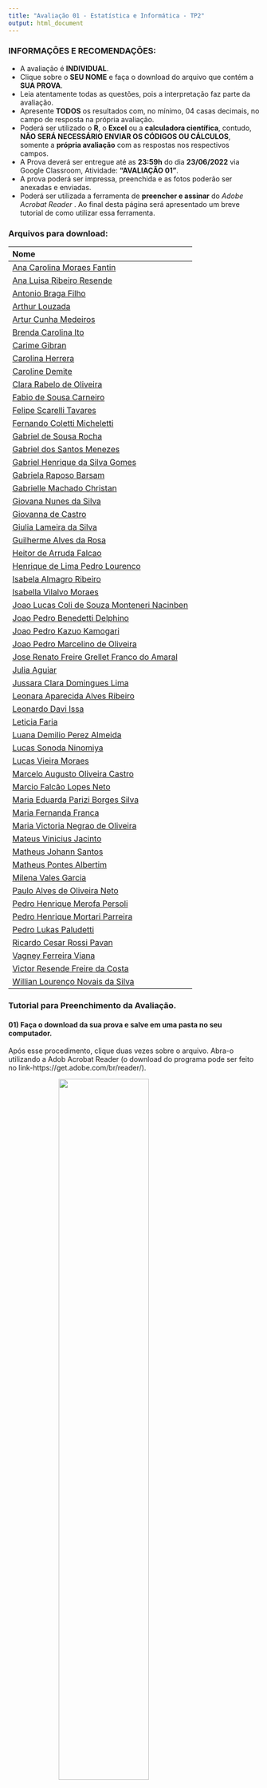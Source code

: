 ```yaml
---
title: "Avaliação 01 - Estatística e Informática - TP2"
output: html_document
---
```


### INFORMAÇÕES E RECOMENDAÇÕES:

  - A avaliação é **INDIVIDUAL**.
  - Clique sobre o **SEU NOME** e faça o download do arquivo que contém a **SUA PROVA**.
  - Leia atentamente todas as questões, pois a interpretação faz parte da avaliação.  
  - Apresente **TODOS** os resultados com, no mínimo, $04$ casas decimais, no campo de resposta na própria avaliação.
  - Poderá ser utilizado o **R**, o **Excel** ou a **calculadora científica**, contudo, **NÃO SERÁ NECESSÁRIO ENVIAR OS CÓDIGOS OU CÁLCULOS**, somente a **própria avaliação** com as respostas nos respectivos campos.
  - A Prova deverá ser entregue até as **23:59h** do dia **23/06/2022** via Google Classroom, Atividade: **"AVALIAÇÃO 01"**.  
  - A prova poderá ser impressa, preenchida e as fotos poderão ser anexadas e enviadas.
  - Poderá ser utilizada a ferramenta de **preencher e assinar** do *Adobe Acrobat Reader* . Ao final desta página será apresentado um breve tutorial de como utilizar essa ferramenta.

### Arquivos para download:

| Nome | 
|:---|
|[Ana Carolina Moraes Fantin](https://github.com/arpanosso/estatinfo/raw/master/docs/p12/p1/tp2/01.pdf)  |
|[Ana Luisa Ribeiro Resende](https://github.com/arpanosso/estatinfo/raw/master/docs/p12/p1/tp2/02.pdf)  |
|[Antonio Braga Filho](https://github.com/arpanosso/estatinfo/raw/master/docs/p12/p1/tp2/03.pdf)  |
|[Arthur Louzada](https://github.com/arpanosso/estatinfo/raw/master/docs/p12/p1/tp2/04.pdf)  |
|[Artur Cunha Medeiros](https://github.com/arpanosso/estatinfo/raw/master/docs/p12/p1/tp2/05.pdf)  |
|[Brenda Carolina Ito](https://github.com/arpanosso/estatinfo/raw/master/docs/p12/p1/tp2/06.pdf)  |
|[Carime Gibran](https://github.com/arpanosso/estatinfo/raw/master/docs/p12/p1/tp2/07.pdf)  |
|[Carolina Herrera](https://github.com/arpanosso/estatinfo/raw/master/docs/p12/p1/tp2/08.pdf)  |
|[Caroline Demite](https://github.com/arpanosso/estatinfo/raw/master/docs/p12/p1/tp2/09.pdf)  |
|[Clara Rabelo de Oliveira](https://github.com/arpanosso/estatinfo/raw/master/docs/p12/p1/tp2/10.pdf)  |
|[Fabio de Sousa Carneiro](https://github.com/arpanosso/estatinfo/raw/master/docs/p12/p1/tp2/11.pdf)  |
|[Felipe Scarelli Tavares](https://github.com/arpanosso/estatinfo/raw/master/docs/p12/p1/tp2/12.pdf)  |
|[Fernando Coletti Micheletti](https://github.com/arpanosso/estatinfo/raw/master/docs/p12/p1/tp2/13.pdf)  |
|[Gabriel de Sousa Rocha](https://github.com/arpanosso/estatinfo/raw/master/docs/p12/p1/tp2/14.pdf)  |
|[Gabriel dos Santos Menezes](https://github.com/arpanosso/estatinfo/raw/master/docs/p12/p1/tp2/15.pdf)  |
|[Gabriel Henrique da Silva Gomes](https://github.com/arpanosso/estatinfo/raw/master/docs/p12/p1/tp2/16.pdf)  |
|[Gabriela Raposo Barsam](https://github.com/arpanosso/estatinfo/raw/master/docs/p12/p1/tp2/17.pdf)  |
|[Gabrielle Machado Christan](https://github.com/arpanosso/estatinfo/raw/master/docs/p12/p1/tp2/18.pdf)  |
|[Giovana Nunes da Silva](https://github.com/arpanosso/estatinfo/raw/master/docs/p12/p1/tp2/19.pdf)  |
|[Giovanna de Castro](https://github.com/arpanosso/estatinfo/raw/master/docs/p12/p1/tp2/20.pdf)  |
|[Giulia Lameira da Silva](https://github.com/arpanosso/estatinfo/raw/master/docs/p12/p1/tp2/21.pdf)  |
|[Guilherme Alves da Rosa](https://github.com/arpanosso/estatinfo/raw/master/docs/p12/p1/tp2/22.pdf)  |
|[Heitor de Arruda Falcao](https://github.com/arpanosso/estatinfo/raw/master/docs/p12/p1/tp2/23.pdf)  |
|[Henrique de Lima Pedro Lourenco](https://github.com/arpanosso/estatinfo/raw/master/docs/p12/p1/tp2/24.pdf)  |
|[Isabela Almagro Ribeiro](https://github.com/arpanosso/estatinfo/raw/master/docs/p12/p1/tp2/25.pdf)  |
|[Isabella Vilalvo Moraes](https://github.com/arpanosso/estatinfo/raw/master/docs/p12/p1/tp2/26.pdf)  |
|[Joao Lucas Coli de Souza Monteneri Nacinben](https://github.com/arpanosso/estatinfo/raw/master/docs/p12/p1/tp2/27.pdf)  |
|[Joao Pedro Benedetti Delphino](https://github.com/arpanosso/estatinfo/raw/master/docs/p12/p1/tp2/28.pdf)  |
|[Joao Pedro Kazuo Kamogari](https://github.com/arpanosso/estatinfo/raw/master/docs/p12/p1/tp2/29.pdf)  |
|[Joao Pedro Marcelino de Oliveira](https://github.com/arpanosso/estatinfo/raw/master/docs/p12/p1/tp2/30.pdf)  |
|[Jose Renato Freire Grellet Franco do Amaral](https://github.com/arpanosso/estatinfo/raw/master/docs/p12/p1/tp2/31.pdf)  |
|[Julia Aguiar](https://github.com/arpanosso/estatinfo/raw/master/docs/p12/p1/tp2/32.pdf)  |
|[Jussara Clara Domingues Lima](https://github.com/arpanosso/estatinfo/raw/master/docs/p12/p1/tp2/33.pdf)  |
|[Leonara Aparecida Alves Ribeiro](https://github.com/arpanosso/estatinfo/raw/master/docs/p12/p1/tp2/34.pdf)  |
|[Leonardo Davi Issa](https://github.com/arpanosso/estatinfo/raw/master/docs/p12/p1/tp2/35.pdf)  |
|[Leticia Faria](https://github.com/arpanosso/estatinfo/raw/master/docs/p12/p1/tp2/36.pdf)  |
|[Luana Demilio Perez Almeida](https://github.com/arpanosso/estatinfo/raw/master/docs/p12/p1/tp2/37.pdf)  |
|[Lucas Sonoda Ninomiya](https://github.com/arpanosso/estatinfo/raw/master/docs/p12/p1/tp2/38.pdf)  |
|[Lucas Vieira Moraes](https://github.com/arpanosso/estatinfo/raw/master/docs/p12/p1/tp2/39.pdf)  |
|[Marcelo Augusto Oliveira Castro](https://github.com/arpanosso/estatinfo/raw/master/docs/p12/p1/tp2/40.pdf)  |
|[Marcio Falcão Lopes Neto](https://github.com/arpanosso/estatinfo/raw/master/docs/p12/p1/tp2/41.pdf)  |
|[Maria Eduarda Parizi Borges Silva](https://github.com/arpanosso/estatinfo/raw/master/docs/p12/p1/tp2/42.pdf)  |
|[Maria Fernanda Franca](https://github.com/arpanosso/estatinfo/raw/master/docs/p12/p1/tp2/43.pdf)  |
|[Maria Victoria Negrao de Oliveira](https://github.com/arpanosso/estatinfo/raw/master/docs/p12/p1/tp2/44.pdf)  |
|[Mateus Vinicius Jacinto](https://github.com/arpanosso/estatinfo/raw/master/docs/p12/p1/tp2/45.pdf)  |
|[Matheus Johann Santos](https://github.com/arpanosso/estatinfo/raw/master/docs/p12/p1/tp2/46.pdf)  |
|[Matheus Pontes Albertim](https://github.com/arpanosso/estatinfo/raw/master/docs/p12/p1/tp2/47.pdf)  |
|[Milena Vales Garcia](https://github.com/arpanosso/estatinfo/raw/master/docs/p12/p1/tp2/48.pdf)  |
|[Paulo Alves de Oliveira Neto](https://github.com/arpanosso/estatinfo/raw/master/docs/p12/p1/tp2/49.pdf)  |
|[Pedro Henrique Merofa Persoli](https://github.com/arpanosso/estatinfo/raw/master/docs/p12/p1/tp2/50.pdf)  |
|[Pedro Henrique Mortari Parreira](https://github.com/arpanosso/estatinfo/raw/master/docs/p12/p1/tp2/51.pdf)  |
|[Pedro Lukas Paludetti](https://github.com/arpanosso/estatinfo/raw/master/docs/p12/p1/tp2/52.pdf)  |
|[Ricardo Cesar Rossi Pavan](https://github.com/arpanosso/estatinfo/raw/master/docs/p12/p1/tp2/53.pdf)  |
|[Vagney Ferreira Viana](https://github.com/arpanosso/estatinfo/raw/master/docs/p12/p1/tp2/54.pdf)  |
|[Victor Resende Freire da Costa](https://github.com/arpanosso/estatinfo/raw/master/docs/p12/p1/tp2/55.pdf)  |
|[Willian Lourenço Novais da Silva](https://github.com/arpanosso/estatinfo/raw/master/docs/p12/p1/tp2/56.pdf)  |

### Tutorial para Preenchimento da Avaliação.

#### 01) Faça o download da sua prova e salve em uma pasta no seu computador. 
Após esse procedimento, clique duas vezes sobre o arquivo. Abra-o utilizando a Adob Acrobat Reader (o download do programa pode ser feito no link-https://get.adobe.com/br/reader/).

<img src="https://arpanosso.github.io/estatinfo/docs/p12/img/pdf_ed01.png" style=" display: block; margin-left: auto; margin-right: auto;width: 60%"></img>

---

#### 2) O arquivo da sua prova será aberto no programa, como apresentado abaixo:

<img src="https://arpanosso.github.io/estatinfo/docs/p12/img/pdf_ed02.png" style=" display: block; margin-left: auto; margin-right: auto;width: 60%"></img>

---

#### 3) Ative a ferramenta **Preencher e assinar** do Adobe.  

Para isso clique no menu **Assinar** e em seguida clique na opção **Preencher e assinar**: 

<img src="https://arpanosso.github.io/estatinfo/docs/p12/img/pdf_ed03.png" style=" display: block; margin-left: auto; margin-right: auto;width: 60%"></img>

---

#### 4) Observe que será apresentada a barra *Preencher e assinar* com várias fermentas.

<img src="https://arpanosso.github.io/estatinfo/docs/p12/img/pdf_ed04.png" style=" display: block; margin-left: auto; margin-right: auto;width: 110%"></img>

Clique na ferramenta **Adicionar Texto**, como apresentado na figura abaixo:

<img src="https://arpanosso.github.io/estatinfo/docs/p12/img/pdf_ed05.png" style=" display: block; margin-left: auto; margin-right: auto;width: 110%"></img>

---

#### 5) Preencha os campos com as suas respostas:

Em seguida, posicione o cursos sobre o campo que deseja preencher e digite a resposta.

<img src="https://arpanosso.github.io/estatinfo/docs/p12/img/pdf_ed07.png" style=" display: block; margin-left: auto; margin-right: auto;width: 80%"></img>

Repita esse procedimento para todos os campos da prova.

<img src="https://arpanosso.github.io/estatinfo/docs/p12/img/pdf_ed08.png" style=" display: block; margin-left: auto; margin-right: auto;width: 80%"></img>


---

#### 6) Salve a prova preenchida:

Para realizar essa etapa, clique no menu  **Arquivo**:

<img src="https://arpanosso.github.io/estatinfo/docs/p12/img/pdf_ed09.png" style=" display: block; margin-left: auto; margin-right: auto;width: 80%"></img>

Em seguida selecione **Salvar como...**

<img src="https://arpanosso.github.io/estatinfo/docs/p12/img/pdf_ed10.png" style=" display: block; margin-left: auto; margin-right: auto;width: 40%"></img>


---

Escolha a pasta onde o arquivo com a prova preenchida será salvo: 

<img src="https://arpanosso.github.io/estatinfo/docs/p12/img/pdf_ed11.png" style=" display: block; margin-left: auto; margin-right: auto;width: 60%"></img>


---


No exemplo, selecionamos a mesma pasta de origem da prova, e clique em **Salvar**: 

<img src="https://arpanosso.github.io/estatinfo/docs/p12/img/pdf_ed12.png" style=" display: block; margin-left: auto; margin-right: auto;width: 60%"></img>

---

Se necessário substitua o arquivo ou simplesmente salve a prova preenchida com outro nome.

<img src="https://arpanosso.github.io/estatinfo/docs/p12/img/pdf_ed13.png" style=" display: block; margin-left: auto; margin-right: auto;width: 60%"></img>

Pronto, agora você pode enviar a sua prova no **Google Classroom**.
